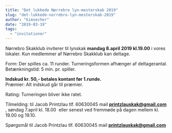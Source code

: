 ```yaml
---
title: "Det lukkede Nørrebro lyn-mesterskab 2019"
slug: "det-lukkede-norrebro-lyn-mesterskab-2019"
author: "kimsecher"
date: "2019-03-19"
tags: 
  - "invitationer"
---
```


Nørrebro Skakklub inviterer til lynskak **mandag 8.april 2019 kl.19.00** i vores lokaler. Kun medlemmer af Nørrebro Skakklub kan deltage.  
  
Form: Der spilles ca. 11 runder. Turneringsformen afhænger af deltagerantal. Betænkningstid: 5 min. pr. spiller.  
  
**Indskud kr. 50,- betales kontant før 1.runde.**  
Præmier: Alt indskud går til præmier.

Rating: Turneringen bliver ikke ratet.  
  
Tilmelding: til Jacob Printzlau tlf. 60630045 mail **[printzlauskak@gmail.com](mailto:printzlauskak@gmail.com)** , søndag 7.april kl. 18.00  eller senest ved fremmøde på dagen mellem kl. 19.00 og 19.10.

Spørgsmål til Jacob Printzlau tlf. 60630045 mail [**printzlauskak@gmail.com**](mailto:printzlauskak@gmail.com)
